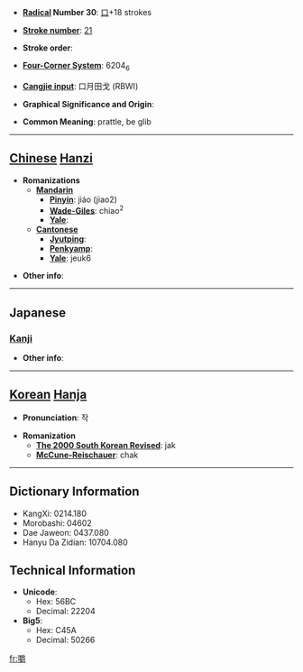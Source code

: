* '''[[Wiktionary:Chinese radical index| Radical]] Number 30''': [[Wiktionary:Chinese radical index 口|口]]+18 strokes

* '''[[Wiktionary:Chinese total strokes index|Stroke number]]''': [[Wiktionary:Chinese total strokes index 21|21]]

* '''Stroke order''': 

* '''[[Wiktionary:Chinese four corner index|Four-Corner System]]''': 6204<sub>6</sub>

* '''[[Wiktionary:Chinese Cangjie index|Cangjie input]]''': 口月田戈 (RBWI)

* '''Graphical Significance and Origin''': 

* '''Common Meaning''': prattle, be glib

----

== [[Chinese]] [[Hanzi]] ==

* '''Romanizations'''
** '''[[Mandarin]]'''
*** '''[[Pinyin]]''': jiáo (jiao2)
*** '''[[Wade-Giles]]''': chiao<sup>2</sup>
*** '''[[Yale]]''': 
** '''[[Cantonese]]'''
*** '''[[Jyutping]]''':
*** '''[[Penkyamp]]''': 
*** '''[[Yale]]''': jeuk6

* '''Other info''': 

----

==Japanese==
===[[Kanji]]===
{{kanji|on readings=[[しゃく]] (shaku)|kun readings=[[かむ]] (kamu)}}

* '''Other info''':  

----

== [[Korean]] [[Hanja]] ==

* '''Pronunciation''': 작

* '''Romanization'''
** '''[[The 2000 South Korean Revised Romanization|The 2000 South Korean Revised]]''': jak
** '''[[McCune-Reischauer]]''': chak

----

== Dictionary Information ==

* KangXi: 0214.180
* Morobashi: 04602
* Dae Jaweon: 0437.080
* Hanyu Da Zidian: 10704.080

== Technical Information ==

* '''Unicode''':
** Hex: 56BC
** Decimal: 22204
* '''Big5''':
** Hex: C45A
** Decimal: 50266

[[fr:嚼]]